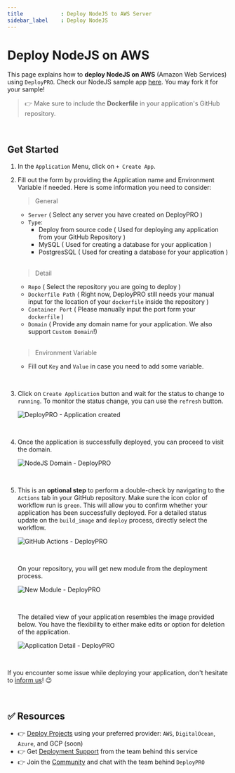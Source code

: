 ```yaml
---
title            : Deploy NodeJS to AWS Server
sidebar_label    : Deploy NodeJS
---
```


# Deploy NodeJS on AWS

This page explains how to **deploy NodeJS on AWS** (Amazon Web Services) using `DeployPRO`. Check our NodeJS sample app [here](https://github.com/app-generator/deploypro-nodejs). You may fork it for your sample!

> 👉 Make sure to include the **Dockerfile** in your application's GitHub repository.

<br />

## Get Started

1. In the `Application` Menu, click on `+ Create App`.
2. Fill out the form by providing the Application name and Environment Variable if needed. Here is some information you need to consider:

    > General

    - `Server` ( Select any server you have created on DeployPRO )
    - `Type`:
        - Deploy from source code ( Used for deploying any application from your GitHub Repository )
        - MySQL ( Used for creating a database for your application )
        - PostgresSQL ( Used for creating a database for your application )

    <br />

    > Detail

    - `Repo` ( Select the repository you are going to deploy )
    - `Dockerfile Path` ( Right now, DeployPRO still needs your manual input for the location of your `dockerfile` inside the repository )
    - `Container Port` ( Please manually input the port form your `dockerfile` )
    - `Domain` ( Provide any domain name for your application. We also support `Custom Domain`!)

    <br />
    
    > Environment Variable

    - Fill out `Key` and `Value` in case you need to add some variable.

<br />

3. Click on `Create Application` button and wait for the status to change to `running`. To monitor the status change, you can use the `refresh` button.

    ![DeployPRO - Application created](https://github.com/app-generator/deploypro-docs/assets/46531367/93adf3fb-88ec-4512-97f2-68668e006e7d)

<br />

4. Once the application is successfully deployed, you can proceed to visit the domain.

    ![NodeJS Domain - DeployPRO](https://github.com/app-generator/deploypro-docs/assets/46531367/d5f5c90c-7cf1-44a0-b1ce-309a4d0d3a61)

<br />

5. This is an **optional step** to perform a double-check by navigating to the `Actions` tab in your GitHub repository. Make sure the icon color of workflow run is `green`. This will allow you to confirm whether your application has been successfully deployed. For a detailed status update on the `build_image` and `deploy` process, directly select the workflow.
    
    ![GitHub Actions - DeployPRO](https://github.com/app-generator/deploypro-docs/assets/46531367/7462a242-9f3e-4baa-adf4-b275eaf44bee)
    
    <br />

    On your repository, you will get new module from the deployment process.
    
    ![New Module - DeployPRO](https://github.com/app-generator/deploypro-docs/assets/46531367/d2b3843d-b673-4a76-ae31-837d8a70acd3)
    
    <br />

    The detailed view of your application resembles the image provided below. You have the flexibility to either make edits or option for deletion of the application.

    ![Application Detail - DeployPRO](https://github.com/app-generator/deploypro-docs/assets/46531367/8f9c0ed1-e0f5-4aed-874b-30f5f4d638de)

    <br />

If you encounter some issue while deploying your application, don't hesitate to [inform us](https://discord.gg/qQhjQZhnur)! 😉

<br />

## ✅ Resources

- 👉 [Deploy Projects](https://deploypro.dev/) using your preferred provider: `AWS`, `DigitalOcean`, `Azure`, and GCP (soon)
- 👉 Get [Deployment Support](https://deploypro.dev/support/) from the team behind this service
- 👉 Join the [Community](https://discord.gg/qQhjQZhnur) and chat with the team behind `DeployPRO`